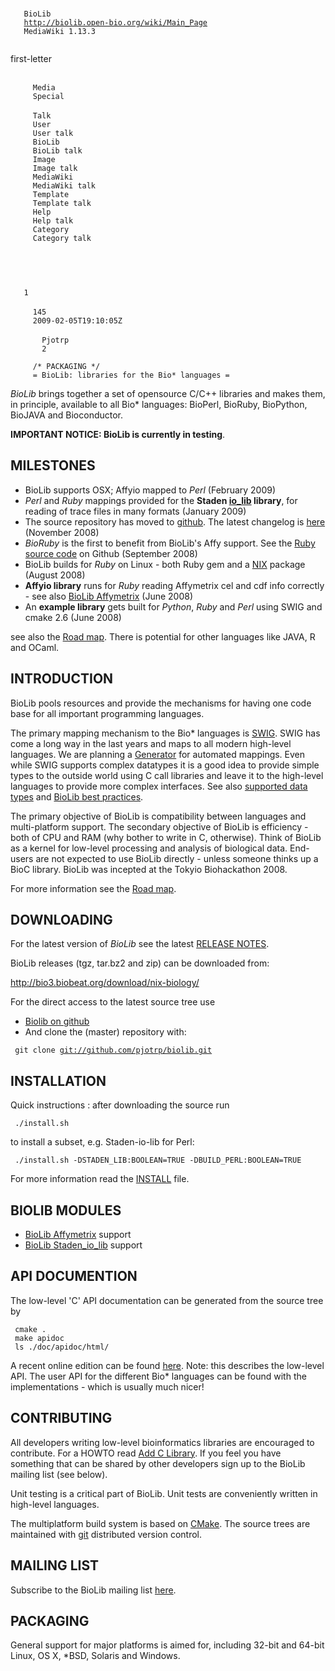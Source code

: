 <mediawiki xmlns="http://www.mediawiki.org/xml/export-0.3/" xmlns:xsi="http://www.w3.org/2001/XMLSchema-instance" xsi:schemaLocation="http://www.mediawiki.org/xml/export-0.3/ http://www.mediawiki.org/xml/export-0.3.xsd" version="0.3" xml:lang="en">
  <siteinfo>
    <sitename>BioLib</sitename>
    <base>http://biolib.open-bio.org/wiki/Main_Page</base>
    <generator>MediaWiki 1.13.3</generator>
    <case>first-letter</case>
      <namespaces>
      <namespace key="-2">Media</namespace>
      <namespace key="-1">Special</namespace>
      <namespace key="0" />
      <namespace key="1">Talk</namespace>
      <namespace key="2">User</namespace>
      <namespace key="3">User talk</namespace>
      <namespace key="4">BioLib</namespace>
      <namespace key="5">BioLib talk</namespace>
      <namespace key="6">Image</namespace>
      <namespace key="7">Image talk</namespace>
      <namespace key="8">MediaWiki</namespace>
      <namespace key="9">MediaWiki talk</namespace>
      <namespace key="10">Template</namespace>
      <namespace key="11">Template talk</namespace>
      <namespace key="12">Help</namespace>
      <namespace key="13">Help talk</namespace>
      <namespace key="14">Category</namespace>
      <namespace key="15">Category talk</namespace>
    </namespaces>
  </siteinfo>
  <page>
    <title>Main Page</title>
    <id>1</id>
    <revision>
      <id>145</id>
      <timestamp>2009-02-05T19:10:05Z</timestamp>
      <contributor>
        <username>Pjotrp</username>
        <id>2</id>
      </contributor>
      <comment>/* PACKAGING */</comment>
      <text xml:space="preserve">= BioLib: libraries for the Bio* languages =

''BioLib'' brings together a set of opensource C/C++ libraries and makes them, in principle, available to all Bio* languages: BioPerl,
BioRuby, BioPython, BioJAVA and Bioconductor. 

'''IMPORTANT NOTICE: BioLib is currently in testing'''.

== MILESTONES ==

* BioLib supports OSX; Affyio mapped to ''Perl'' (February 2009)
* ''Perl'' and ''Ruby'' mappings provided for the '''Staden [http://sourceforge.net/projects/staden/ io_lib] library''', for reading of trace files in many formats (January 2009)
* The source repository has moved to [http://github.com/pjotrp/biolib/ github]. The latest changelog is [http://github.com/pjotrp/biolib/commits/master here] (November 2008)
* ''BioRuby'' is the first to benefit from BioLib's Affy support. See the [http://github.com/pjotrp/bioruby/tree/master/lib/bio/db/microarray/affymetrix Ruby source code] on Github (September 2008)
* BioLib builds for ''Ruby'' on Linux - both Ruby gem and a [[NIX]] package (August 2008)
* '''Affyio library''' runs for ''Ruby'' reading Affymetrix cel and cdf info correctly - see also [[BioLib Affymetrix]] (June 2008)
* An '''example library''' gets built for ''Python'', ''Ruby'' and ''Perl'' using SWIG and cmake 2.6 (June 2008)

see also the [[Road map]]. There is potential for other languages like JAVA, R and OCaml.

== INTRODUCTION ==

BioLib pools resources and provide the mechanisms for having one code
base for all important programming languages.

The primary mapping mechanism to the Bio* languages is [[SWIG]]. SWIG has
come a long way in the last years and maps to all modern high-level
languages. We are planning a [[Generator]] for automated mappings.
Even while SWIG supports complex datatypes it is a good idea to provide simple
types to the outside world using C call libraries and leave it to the
high-level languages to provide more complex interfaces. 
See also [[supported data types]] and [[BioLib best practices]].

The primary objective of BioLib is compatibility between languages and
multi-platform support. The secondary objective of BioLib is
efficiency - both of CPU and RAM (why bother to write in C,
otherwise).  Think of BioLib as a kernel for low-level processing and
analysis of biological data. End-users are not expected to use BioLib
directly - unless someone thinks up a BioC library. BioLib was incepted at the 
Tokyio Biohackathon 2008.

For more information see the [[Road map]].

== DOWNLOADING ==

For the latest version of ''BioLib'' see the latest [http://github.com/pjotrp/biolib/tree/master%2Fdoc%2FRELEASE_NOTES.txt?raw=true RELEASE NOTES].

BioLib releases (tgz, tar.bz2 and zip) can be downloaded from:

http://bio3.biobeat.org/download/nix-biology/

For the direct access to the latest source tree use

* [http://github.com/pjotrp/biolib/tree/master Biolib on github]
* And clone the (master) repository with:

  git clone git://github.com/pjotrp/biolib.git

== INSTALLATION ==


Quick instructions : after downloading the source run

  ./install.sh

to install a subset, e.g. Staden-io-lib for Perl:

  ./install.sh -DSTADEN_LIB:BOOLEAN=TRUE -DBUILD_PERL:BOOLEAN=TRUE

For more information read the [http://github.com/pjotrp/biolib/tree/master/INSTALL INSTALL] file.


== BIOLIB MODULES ==

* [[BioLib Affymetrix]] support
* [[BioLib Staden_io_lib]] support

== API DOCUMENTION ==

The low-level 'C' API documentation can be generated from the source tree by

  cmake .
  make apidoc
  ls ./doc/apidoc/html/

A recent online edition can be found [http://thebird.nl/apidoc/biolib/index.html here]. Note: this describes the low-level API. The user API for the different Bio* languages can be found with the implementations - which is usually much nicer!

== CONTRIBUTING ==

All developers writing low-level bioinformatics libraries are
encouraged to contribute. For a HOWTO read [[Add C Library]]. If you feel you have something that can be
shared by other developers sign up to the BioLib mailing list (see below).

Unit testing is a critical part of BioLib. Unit tests are conveniently
written in high-level languages.

The multiplatform build system is based on [[CMake]]. The source trees are
maintained with [http://git.or.cz/ git] distributed version control.

== MAILING LIST ==

Subscribe to the BioLib mailing list [http://lists.open-bio.org/mailman/listinfo/biolib-dev here].

== PACKAGING ==

General support for major platforms is aimed for, including 32-bit and 64-bit Linux, OS X, *BSD, Solaris and Windows.</text>
    </revision>
  </page>
</mediawiki>
